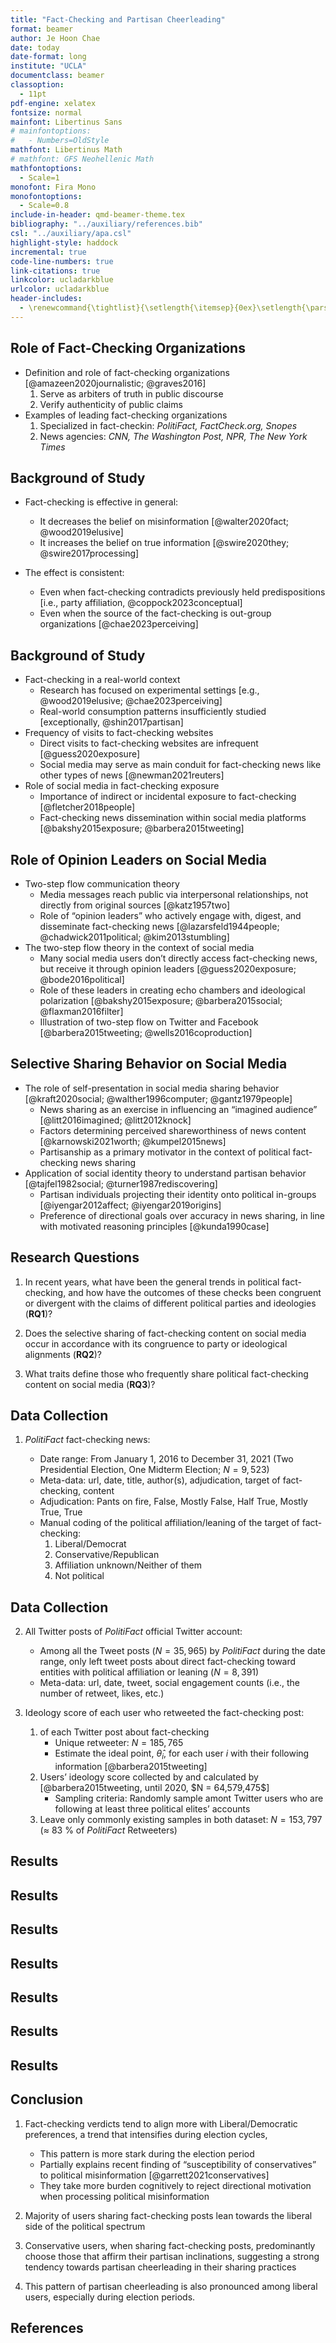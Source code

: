 ```yaml
---
title: "Fact-Checking and Partisan Cheerleading"
format: beamer
author: Je Hoon Chae
date: today
date-format: long
institute: "UCLA"
documentclass: beamer
classoption:
  - 11pt
pdf-engine: xelatex  
fontsize: normal
mainfont: Libertinus Sans
# mainfontoptions:
#   - Numbers=OldStyle
mathfont: Libertinus Math
# mathfont: GFS Neohellenic Math
mathfontoptions: 
  - Scale=1
monofont: Fira Mono
monofontoptions:
  - Scale=0.8
include-in-header: qmd-beamer-theme.tex
bibliography: "../auxiliary/references.bib"
csl: "../auxiliary/apa.csl"
highlight-style: haddock
incremental: true
code-line-numbers: true
link-citations: true
linkcolor: ucladarkblue
urlcolor: ucladarkblue
header-includes:
  - \renewcommand{\tightlist}{\setlength{\itemsep}{0ex}\setlength{\parskip}{2pt}}
---
```


## Role of Fact-Checking Organizations

- Definition and role of fact-checking organizations [@amazeen2020journalistic; @graves2016]
    1. Serve as arbiters of truth in public discourse
    2. Verify authenticity of public claims

- Examples of leading fact-checking organizations
    1. Specialized in fact-checkin: *PolitiFact, FactCheck.org, Snopes*
    2. News agencies: *CNN, The Washington Post, NPR, The New York Times*

## Background of Study

- Fact-checking is effective in general: 

    - It decreases the belief on misinformation [@walter2020fact; @wood2019elusive]
    - It increases the belief on true information [@swire2020they; @swire2017processing]

- The effect is consistent:

    - Even when fact-checking contradicts previously held predispositions [i.e., party affiliation, @coppock2023conceptual]
    - Even when the source of the fact-checking is out-group organizations [@chae2023perceiving]
    
## Background of Study

- Fact-checking in a real-world context
    - Research has focused on experimental settings [e.g., @wood2019elusive; @chae2023perceiving]
    - Real-world consumption patterns insufficiently studied [exceptionally, @shin2017partisan]

- Frequency of visits to fact-checking websites
    - Direct visits to fact-checking websites are infrequent [@guess2020exposure]
    - Social media may serve as main conduit for fact-checking news like other types of news [@newman2021reuters]
    
- Role of social media in fact-checking exposure
    - Importance of indirect or incidental exposure to fact-checking [@fletcher2018people]
    - Fact-checking news dissemination within social media platforms [@bakshy2015exposure; @barbera2015tweeting]

## Role of Opinion Leaders on Social Media

- Two-step flow communication theory
    - Media messages reach public via interpersonal relationships, not directly from original sources [@katz1957two]
    - Role of "opinion leaders" who actively engage with, digest, and disseminate fact-checking news [@lazarsfeld1944people; @chadwick2011political; @kim2013stumbling]

- The two-step flow theory in the context of social media
    - Many social media users don't directly access fact-checking news, but receive it through opinion leaders [@guess2020exposure; @bode2016political]
    - Role of these leaders in creating echo chambers and ideological polarization [@bakshy2015exposure; @barbera2015social; @flaxman2016filter]
    - Illustration of two-step flow on Twitter and Facebook [@barbera2015tweeting; @wells2016coproduction]
  
## Selective Sharing Behavior on Social Media

- The role of self-presentation in social media sharing behavior [@kraft2020social; @walther1996computer; @gantz1979people]
    - News sharing as an exercise in influencing an "imagined audience" [@litt2016imagined; @litt2012knock]
    - Factors determining perceived shareworthiness of news content [@karnowski2021worth; @kumpel2015news]
    - Partisanship as a primary motivator in the context of political fact-checking news sharing

- Application of social identity theory to understand partisan behavior [@tajfel1982social; @turner1987rediscovering]
    - Partisan individuals projecting their identity onto political in-groups [@iyengar2012affect; @iyengar2019origins]
    - Preference of directional goals over accuracy in news sharing, in line with motivated reasoning principles [@kunda1990case]
  
## Research Questions
  
1. In recent years, what have been the general trends in political fact-checking, and how have the outcomes of these checks been congruent or divergent with the claims of different political parties and ideologies (**RQ1**)? 

2. Does the selective sharing of fact-checking content on social media occur in accordance with its congruence to party or ideological alignments (**RQ2**)?

3. What traits define those who frequently share political fact-checking content on social media (**RQ3**)?

## Data Collection

1. *PolitiFact* fact-checking news:
    
    - Date range: From January 1, 2016 to December 31, 2021 (Two Presidential Election, One Midterm Election; $N = 9,523$)
    - Meta-data: url, date, title, author(s), adjudication, target of fact-checking, content
    - Adjudication: Pants on fire, False, Mostly False, Half True, Mostly True, True
    - Manual coding of the political affiliation/leaning of the target of fact-checking: 
        1. Liberal/Democrat
        2. Conservative/Republican
        3. Affiliation unknown/Neither of them
        4. Not political

## Data Collection

2. All Twitter posts of *PolitiFact* official Twitter account:
    
    - Among all the Tweet posts ($N = 35,965$) by *PolitiFact* during the date range, only left tweet posts about direct fact-checking toward entities with political affiliation or leaning ($N = 8,391$)
    - Meta-data: url, date, tweet, social engagement counts (i.e., the number of retweet, likes, etc.)
    
3. Ideology score of each user who retweeted the fact-checking post:

    1. \key{Retweeter list} of each Twitter post about fact-checking
        - Unique retweeter: $N = 185,765$
        - Estimate the ideal point, $\hat{\theta}_i$, for each user $i$ with their following information [@barbera2015tweeting]
    
    2. Users' ideology score collected by and calculated by [@barbera2015tweeting, until 2020, $N = 64,579,475$]
        - Sampling criteria: Randomly sample amont Twitter users who are following at least three political elites' accounts
    
    3. Leave only commonly existing samples in both dataset: $N = 153,797$  ($\approx$ 83 \% of *PolitiFact* Retweeters)
    
## Results

\begin{figure}[h]
\centering
\includegraphics[width=.9\textwidth]{../fig/fig1.pdf}
\caption{Proportion of fact-checks sorted by the adjudication and party affiliation or political leaning of the target factual claim, conducted by {\em PolitiFact} from January 1, 2016, to December 31, 2021 ($N = 6,458$).}
\label{fig:fig1}
\end{figure}

## Results

\begin{figure}[h]
\centering
\includegraphics[width=1\textwidth]{../fig/fig2.pdf}
\caption{Number of fact-checking articles that are congruent with Liberal/Democrats or Conservative/Republicans over time, presented on a monthly basis ($N = 4,598$).}
\label{fig:fig2}
\end{figure}

## Results

\begin{figure}[h]
\centering
\includegraphics[width=1\textwidth]{../fig/fig3.pdf}
\caption{Comparative distribution of ideological scores for Twitter users ($N = 153,807$) who retweeted fact-checking posts and the overall Twitter user base ($N = 64,579,485$).}
\label{fig:fig3}
\end{figure}

## Results

\begin{figure}[h]
\centering
\includegraphics[width=1\textwidth]{../fig/fig4.pdf}
\caption{Distribution of mean ideological scores of Twitter users who shared fact-checking posts, subdivided by each adjudication and the party affiliation/political leaning of the fact-check target.}
\label{fig:fig4}
\end{figure}

## Results

\begin{figure}[h]
\centering
\includegraphics[width=.95\textwidth]{../fig/fig5.pdf}
\caption{Timeline displaying the partisan selective sharing behavior of users from each political ideology (normalized by the maximum month's count in each ideology; $N_{\text{Max: Libs/Dem}} = 131,743; N_{\text{Max: Cons/Rep}} = 14,201$).}
\label{fig:fig5}
\end{figure}

## Results

\begin{figure}[h]
\centering
\includegraphics[width=.65\textwidth]{../fig/fig6.pdf}
\caption{Lorenz curve depicting the cumulative distribution of users sharing political fact-checks, stratified by users' political ideology.}
\label{fig:fig6}
\end{figure}

## Results

\begin{figure}[h]
\centering
\includegraphics[width=.9\textwidth]{../fig/fig7.pdf}
\caption{Plot depicts the correlation between political ideology intensity and the proportion of selective fact-check sharing, with separate evaluations for Conservative-leaning and Liberal-leaning users.}
\label{fig:fig7}
\end{figure}
    
## Conclusion

1. Fact-checking verdicts tend to align more with Liberal/Democratic preferences, a trend that intensifies during election cycles, 
    - This pattern is more stark during the election period
    - Partially explains recent finding of "susceptibility of conservatives" to political misinformation [@garrett2021conservatives]
    - They take more burden cognitively to reject directional motivation when processing political misinformation

2. Majority of users sharing fact-checking posts lean towards the liberal side of the political spectrum

3. Conservative users, when sharing fact-checking posts, predominantly choose those that affirm their partisan inclinations, suggesting a strong tendency towards partisan cheerleading in their sharing practices

4. This pattern of partisan cheerleading is also pronounced among liberal users, especially during election periods.


    


## References

\tiny

